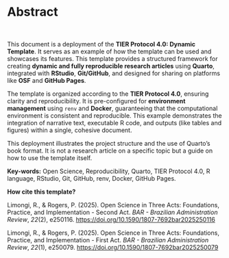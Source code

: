 # Abstract {.unnumbered .unlisted}

<br>

This document is a deployment of the **TIER Protocol 4.0: Dynamic Template**. It serves as an example of how the template can be used and showcases its features. This template provides a structured framework for creating **dynamic and fully reproducible research articles** using **Quarto**, integrated with **RStudio**, **Git/GitHub**, and designed for sharing on platforms like **OSF** and **GitHub Pages**.

The template is organized according to the **TIER Protocol 4.0**, ensuring clarity and reproducibility. It is pre-configured for **environment management** using `renv` and **Docker**, guaranteeing that the computational environment is consistent and reproducible. This example demonstrates the integration of narrative text, executable R code, and outputs (like tables and figures) within a single, cohesive document.

This deployment illustrates the project structure and the use of Quarto's book format. It is not a research article on a specific topic but a guide on how to use the template itself.

**Key-words:** Open Science, Reproducibility, Quarto, TIER Protocol 4.0, R language, RStudio, Git, GitHub, renv, Docker, GitHub Pages.

**How cite this template?**

Limongi, R., & Rogers, P. (2025). Open Science in Three Acts: Foundations, Practice, and Implementation - Second Act. *BAR - Brazilian Administration Review*, *22*(2), e250116. <https://doi.org/10.1590/1807-7692bar2025250116>

Limongi, R., & Rogers, P. (2025). Open Science in Three Acts: Foundations, Practice, and Implementation - First Act. *BAR - Brazilian Administration Review*, *22*(1), e250079. <https://doi.org/10.1590/1807-7692bar2025250079>

